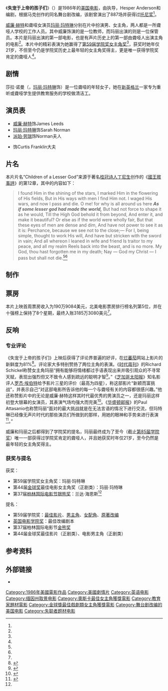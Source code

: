 {{noteTA
|T=zh-hk:無言的愛; zh-tw:悲憐上帝的女兒; zh-cn:失宠于上帝的孩子们;
|G1=Show
|1=zh-hk:無言的愛; zh-tw:悲憐上帝的女兒; zh-cn:失宠于上帝的孩子们;}}
{{Infobox film
| name           = 失宠于上帝的孩子们
| original_name = Children of a Lesser God
| tw_name = 悲憐上帝的女兒
| hk_name = 無言的愛
| cn_name = 失宠于上帝的孩子们
| image          = Children of a Lesser God film poster.jpg
| caption        = 电影海报
| director       = {{link-en|兰达·海恩斯|Randa Haines}}
| producer =  {{plainlist |
* {{link-en|伯特·舒格曼|Burt Sugarman}}
* Patrick J. Palmer  }}
| writer =  {{plainlist |
* Hesper Anderson
* {{link-en|马克·梅多夫|Mark Medoff}}  }}
| based on       = 马克·梅多夫的同名舞台剧本改编
| starring =  {{plainlist |
* [[威廉·赫特|威廉·赫特]]
* [[玛丽·玛特琳|玛丽·玛特琳]]
* [[派珀·劳瑞|派珀·劳瑞]]
* {{link-en|菲利普·博斯科Philip Bosco}}}}
| music          = Michael Convertino
| cinematography = [[约翰·希尔|约翰·希尔]]
| editing        = Lisa Fruchtman
| distributor    = [[派拉蒙电影公司|派拉蒙电影公司]]
| released       = {{film date|1986|10|3}}
| runtime        = 119分钟
| country        = {{美國電影產地}}
| language =  {{plainlist |* 英语* [[美国手语|美国手语]]}}
| gross          = $3185万3080[[美元|美元]]<small>（北美）</small>
}}

《'''失宠于上帝的孩子们'''》（{{lang-en|''Children of a Lesser God''}}）是1986年的[[美国电影|美国电影]]，由{{link-en|兰达·海恩斯|Randa Haines}}执导，Hesper Anderson和{{link-en|马克·梅多夫|Mark Medoff}}编剧，根据马克创作的同名舞台剧改编，该剧曾演出了887场并获得过[[托尼奖|托尼奖]]<ref name="ibdb" />。

[[威廉·赫特|威廉·赫特]]和聋哑女演员[[玛丽·玛特琳|玛丽·玛特琳]]分别在片中扮演男、女主角，两人都是一所聋哑人学校的工作人员。其中威廉饰演的是一位教师，而玛丽出演的则是一位保管员。本片是玛丽出演的第一部电影，也是有声片历史上的第一部由聋哑人出演主角的电影<ref name="hollywoodspeaks" />。本片中的精彩表演为她赢得了[[第59届学院奖|第59届学院奖]][[学院奖最佳女主角奖|女主角奖]]<ref name="oscar" />，获奖时她年仅21岁，不但至今仍是学院奖历史上最年轻的女主角奖得主，更是唯一获得学院奖肯定的聋哑人<ref name="oscarstats" />。

== 剧情 ==
莎拉·诺曼（{{lang-en|Sarah Norman}}，[[玛丽·玛特琳|玛丽·玛特琳]]饰）是一位聋哑的年轻女子，她在[[新英格兰|新英格兰]]一家专为重听或聋哑学生提供教育服务的学校做清洁工。

== 演员表 ==
* [[威廉·赫特|威廉·赫特]]饰James Leeds
* [[玛丽·玛特琳|玛丽·玛特琳]]饰Sarah Norman
* [[派珀·劳瑞|派珀·劳瑞]]饰Norman夫人
* {{link-en|菲利普·博斯科Philip Bosco}}饰Curtis Franklin大夫

== 片名 ==
本片片名“Children of a Lesser God”来源于著名[[桂冠诗人|桂冠诗人]][[丁尼生|丁尼生]]创作的《[[國王敘事詩|國王敘事詩]]》的第12章，其中的内容如下：

<blockquote>
<poem>
I found Him in the shining of the stars,
I marked Him in the flowering of His fields,
But in His ways with men I find Him not.
I waged His wars, and now I pass and die.
O me! for why is all around us here
'''''As if some lesser god had made the world,'''''
But had not force to shape it as he would,
Till the High God behold it from beyond,
And enter it, and make it beautiful?
Or else as if the world were wholly fair,
But that these eyes of men are dense and dim,
And have not power to see it as it is:
Perchance, because we see not to the close;—
For I, being simple, thought to work His will,
And have but stricken with the sword in vain;
And all whereon I leaned in wife and friend
Is traitor to my peace, and all my realm
Reels back into the beast, and is no more.
My God, thou hast forgotten me in my death;
Nay — God my Christ — I pass but shall not die.<ref name="Sherrod-tcm" /><ref name="Tennyson" />
</poem>
</blockquote>

== 制作 ==

== 票房 ==
本片上映首周票房收入为190万9084美元，北美电影票房排行榜名列第5位，并在十强榜上保持了8个星期，最终入账3185万3080美元<ref name="Box Office Mojo" />。

==反响==
===专业评论===
《失宠于上帝的孩子们》上映后获得了评论界普遍的好评，在[[烂蕃茄|烂蕃茄]]网站上影片的新鲜度为81%<ref>{{cite web |url=http://www.rottentomatoes.com/m/1003625-carrie/ |title=Carrie |publisher=Rotten Tomatoes |date= |accessdate=2013-04-18 |archive-date=2013-04-17 |archive-url=https://web.archive.org/web/20130417104446/http://www.rottentomatoes.com/m/1003625-carrie/ |dead-url=no }}</ref>。评论家大多特别赞扬了两位主角的表演。《[[时代周刊|时代周刊]]》的Richard Schickel称赞女主角玛丽“拥有能够将情绪都过手语表现出来并吸引观众的不寻常天赋，表现出强烈但又不致令人感到疏远的聪明才智<ref>{{cite web |last=Schickel |first=Richard |url=http://www.time.com/time/magazine/article/0,9171,1075235,00.html |title=Miracle Worker: CHILDREN OF A LESSER GOD |publisher=TIME |date=2005-06-21 |accessdate=2013-04-18 |archive-date=2013-08-24 |archive-url=https://web.archive.org/web/20130824221354/http://www.time.com/time/magazine/article/0,9171,1075235,00.html |dead-url=yes }}</ref>。”《[[芝加哥太阳报|芝加哥太阳报]]》知名影评人[[罗杰·埃伯特|罗杰·埃伯特]]给予影片三星的评价（最高为四星），称这部影片“新颖而富挑战”，并表示自己“对这部电影所告诉他的每一个与聋哑有关的内容都很感兴趣。”他还称赞影片中的无论是威廉·赫特这样其时代最优秀的男演员之一，还是玛丽这样初登大银幕的女演员，其表演气场均强大而完美<ref name="ebert_review">{{cite web |url=http://rogerebert.suntimes.com/apps/pbcs.dll/article?AID=/19861003/REVIEWS/610030301 |title=Children Of A Lesser God :: rogerebert.com :: Reviews |publisher=Rogerebert.suntimes.com |date= |accessdate=2020-10-06 |archive-date=2013-02-12 |archive-url=https://web.archive.org/web/20130212075617/http://rogerebert.suntimes.com/apps/pbcs.dll/article?AID=%2F19861003%2FREVIEWS%2F610030301 |dead-url=yes }}</ref>。《[[华盛顿邮报|华盛顿邮报]]》的Paul Attasanio也称赞玛丽“面对的最大挑战就是在无法言语的情况下进行交流，但玛特琳已经像无声片时代的那些演员们所做到的那样，用她的眼神和手势来进行表演<ref>{{cite web |url=http://www.washingtonpost.com/wp-srv/style/longterm/movies/videos/childrenofalessergouaedrattanasio_a0ad57.htm |title='Children of a Lesser God' |publisher=Washingtonpost.com |date=1986-10-03 }}{{Dead link}}</ref>。”

威廉和玛丽之后都得到了学院奖的提名，玛丽最终成为了至今（截止[[第85届学院奖|第85届学院奖]]）唯一一部获得过学院奖肯定的聋哑人，并且她获奖时年仅21岁，至今仍然是最年轻的女主角奖得主。

===获奖与提名===
;获奖：
* 第59届学院奖女主角奖：玛丽·玛特琳
* 第44届[[金球奖|金球奖]]最佳电影女主角奖（正剧类）：玛丽·玛特琳
* 第37届[[柏林国际电影节|柏林国际电影节]][[银熊奖|银熊奖]]：兰达·海恩斯<ref name="Berlinale" />

;提名：
* 第59届学院奖：[[学院奖最佳影片奖|最佳影片]]、[[学院奖最佳男主角奖|男主角]]、[[学院奖最佳女配角奖|女配角]]、[[学院奖最佳原著改编奖|原著改编]]
* [[英国电影学院奖|英国电影学院奖]]：最佳改编剧本
* 第37届柏林国际电影节[[金熊奖|金熊奖]]
* 第44届金球奖最佳影片（正剧类）、电影男主角（正剧类）

== 参考资料 ==
{{refs
| colwidth = 30em
| refs =

<ref name="hollywoodspeaks">
{{cite book
| last = Schuchman
| first = John S.
| year = 1999
| title = Hollywood Speaks: Deafness and the Film Entertainment Industry
| publisher = University of Illinois Press
| location = Urbana, IL
| isbn = 978-0-252-06850-8
| page = 82
}}
</ref>


<ref name="ibdb">{{cite web
| title = Children of a Lesser God
| work = Internet Broadway Database
| publisher = The League of American Theatres and Producers
| url = http://www.ibdb.com/production.asp?ID=3694
| access-date = 2013-04-01
| archive-date = 2007-07-11
| archive-url = https://web.archive.org/web/20070711224635/http://www.ibdb.com/production.asp?ID=3694
| dead-url = no
}}</ref>

<ref name="oscar">
{{cite web
 |author    = 
 |year      = 
 |title     = Results Page – Academy Awards Database – AMPAS
 |publisher = Academy of Motion Picture Arts and Sciences
 |url       = http://awardsdatabase.oscars.org/ampas_awards/DisplayMain.jsp?curTime=1306336005353
}}{{dead link|date=2017年12月 |bot=InternetArchiveBot |fix-attempted=yes }}
</ref>

<ref name="oscarstats">{{cite web
 |author      = 
 |year        = 
 |title       = Help Page – Academy Awards Database – AMPAS
 |publisher   = Academy of Motion Picture Arts and Sciences
 |url         = http://awardsdatabase.oscars.org/ampas_awards/help/statistics/oldyoungacting.html
 |deadurl     = yes
 |archiveurl  = https://web.archive.org/web/20120114044419/http://awardsdatabase.oscars.org/ampas_awards/help/statistics/oldyoungacting.html
 |archivedate = 2012-01-14
 |access-date = 2013-04-01
}}</ref>

<ref name="Sherrod-tcm">{{cite web
| last = Sherrod
| first = Kerryn
| title = Children Of A Lesser God
| work = Turner Classic Movies Database
| publisher = Turner Classic Movies
| url = http://www.tcm.com/this-month/article/87771%7C0/Children-Of-A-Lesser-God.html
| access-date = 2013-04-01
| archive-date = 2020-08-06
| archive-url = https://web.archive.org/web/20200806055229/http://www.tcm.com/this-month/article/87771%7C0/Children-Of-A-Lesser-God.html
| dead-url = no
}}</ref>

<ref name="Tennyson">{{cite web
| last = Tennyson
| first = Alfred Lord
| title = Idylls of the King
| work = eBooks@Adelaide
| publisher = University of Adelaide, South Australia
| url = http://ebooks.adelaide.edu.au/t/tennyson/alfred/idylls/
| access-date = 2013-04-01
| archive-date = 2019-05-21
| archive-url = https://web.archive.org/web/20190521183629/https://ebooks.adelaide.edu.au/t/tennyson/alfred/idylls/
| dead-url = no
}}</ref>

<ref name="Box Office Mojo">{{cite web
| title = Children of a Lesser God
| work = Box Office Mojo
| publisher = IMDb
| url = http://www.boxofficemojo.com/movies/?page=weekend&id=childrenofalessergod.htm
| access-date = 2013-04-01
| archive-date = 2019-05-21
| archive-url = https://web.archive.org/web/20190521110759/https://www.boxofficemojo.com/movies/?page=weekend&id=childrenofalessergod.htm
| dead-url = no
}}</ref>

<ref name="Berlinale">{{cite web
| title = Berlinale: 1987 Prize Winners
| work = berlinale.de
| url = http://www.berlinale.de/en/archiv/jahresarchive/1987/03_preistr_ger_1987/03_Preistraeger_1987.html
| access-date = 2013-04-01
| archive-date = 2015-03-19
| archive-url = https://web.archive.org/web/20150319040034/http://www.berlinale.de/en/archiv/jahresarchive/1987/03_preistr_ger_1987/03_Preistraeger_1987.html
| dead-url = yes
}}</ref>
}}

== 外部链接 ==
* {{IMDb title|0090830}}

{{DEFAULTSORT:Children of a Lesser God}}
[[Category:1986年美國電影作品|Category:1986年美國電影作品]]
[[Category:美國劇情片|Category:美國劇情片]]
[[Category:英语电影|Category:英语电影]]
[[Category:缅因州取景电影|Category:缅因州取景电影]]
[[Category:奧斯卡最佳女主角獲獎電影|Category:奧斯卡最佳女主角獲獎電影]]
[[Category:教育家題材電影|Category:教育家題材電影]]
[[Category:金球獎最佳戲劇類女主角獲獎電影|Category:金球獎最佳戲劇類女主角獲獎電影]]
[[Category:舞台剧改编的美国电影|Category:舞台剧改编的美国电影]]
[[Category:失聪者题材电影|Category:失聪者题材电影]]
